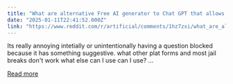 ```yaml
---
title: "What are alternative Free AI generator to Chat GPT that allows you to ask explicit questions without dealing with the oppressive restrictions?"
date: "2025-01-11T22:41:52.000Z"
link: "https://www.reddit.com/r/artificial/comments/1hz7zxi/what_are_alternative_free_ai_generator_to_chat/"
---
```


Its really annoying intetially or unintentionally having a question blocked because it has something suggestive. what other plat forms and most jail breaks don't work what else can I use can I use?
  ...

[Read more](https://www.reddit.com/r/artificial/comments/1hz7zxi/what_are_alternative_free_ai_generator_to_chat/)
